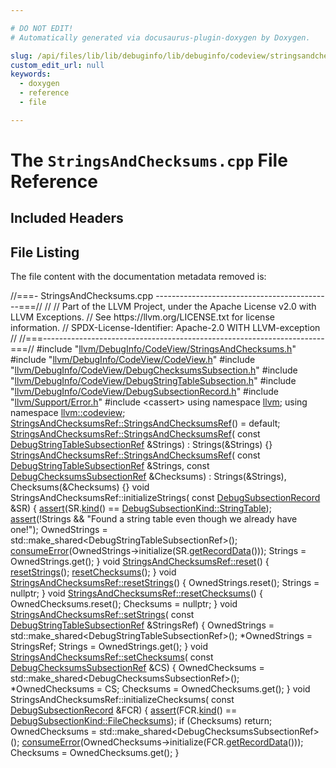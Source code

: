 ```yaml
---

# DO NOT EDIT!
# Automatically generated via docusaurus-plugin-doxygen by Doxygen.

slug: /api/files/lib/lib/debuginfo/lib/debuginfo/codeview/stringsandchecksums-cpp
custom_edit_url: null
keywords:
  - doxygen
  - reference
  - file

---
```





# The `StringsAndChecksums.cpp` File Reference

<DoxygenPage pluginConfig={pluginConfig}>



## Included Headers

<IncludesList>
<IncludesListItem
  filePath="llvm/DebugInfo/CodeView/StringsAndChecksums.h"
  permalink="/docs/api/files/include/include/llvm/include/llvm/debuginfo/include/llvm/debuginfo/codeview/stringsandchecksums-h"
  isLocal="true" />
<IncludesListItem
  filePath="llvm/DebugInfo/CodeView/CodeView.h"
  permalink="/docs/api/files/include/include/llvm/include/llvm/debuginfo/include/llvm/debuginfo/codeview/codeview-h"
  isLocal="true" />
<IncludesListItem
  filePath="llvm/DebugInfo/CodeView/DebugChecksumsSubsection.h"
  permalink="/docs/api/files/include/include/llvm/include/llvm/debuginfo/include/llvm/debuginfo/codeview/debugchecksumssubsection-h"
  isLocal="true" />
<IncludesListItem
  filePath="llvm/DebugInfo/CodeView/DebugStringTableSubsection.h"
  permalink="/docs/api/files/include/include/llvm/include/llvm/debuginfo/include/llvm/debuginfo/codeview/debugstringtablesubsection-h"
  isLocal="true" />
<IncludesListItem
  filePath="llvm/DebugInfo/CodeView/DebugSubsectionRecord.h"
  permalink="/docs/api/files/include/include/llvm/include/llvm/debuginfo/include/llvm/debuginfo/codeview/debugsubsectionrecord-h"
  isLocal="true" />
<IncludesListItem
  filePath="llvm/Support/Error.h"
  permalink="/docs/api/files/include/include/llvm/include/llvm/support/error-h"
  isLocal="true" />
<IncludesListItem
  filePath="cassert"
  permalink=""
  isLocal="false" />
</IncludesList>


## File Listing

The file content with the documentation metadata removed is:

<ProgramListing>

<Link id="l00001" /><CodeLine lineNumber="1"><Highlight kind="comment">//===- StringsAndChecksums.cpp --------------------------------------------===//</Highlight><Highlight kind="normal"></Highlight></CodeLine>
<Link id="l00002" /><CodeLine lineNumber="2"><Highlight kind="normal"></Highlight><Highlight kind="comment">//</Highlight><Highlight kind="normal"></Highlight></CodeLine>
<Link id="l00003" /><CodeLine lineNumber="3"><Highlight kind="normal"></Highlight><Highlight kind="comment">// Part of the LLVM Project, under the Apache License v2.0 with LLVM Exceptions.</Highlight><Highlight kind="normal"></Highlight></CodeLine>
<Link id="l00004" /><CodeLine lineNumber="4"><Highlight kind="normal"></Highlight><Highlight kind="comment">// See https://llvm.org/LICENSE.txt for license information.</Highlight><Highlight kind="normal"></Highlight></CodeLine>
<Link id="l00005" /><CodeLine lineNumber="5"><Highlight kind="normal"></Highlight><Highlight kind="comment">// SPDX-License-Identifier: Apache-2.0 WITH LLVM-exception</Highlight><Highlight kind="normal"></Highlight></CodeLine>
<Link id="l00006" /><CodeLine lineNumber="6"><Highlight kind="normal"></Highlight><Highlight kind="comment">//</Highlight><Highlight kind="normal"></Highlight></CodeLine>
<Link id="l00007" /><CodeLine lineNumber="7"><Highlight kind="normal"></Highlight><Highlight kind="comment">//===----------------------------------------------------------------------===//</Highlight><Highlight kind="normal"></Highlight></CodeLine>
<Link id="l00008" /><CodeLine lineNumber="8"><Highlight kind="normal"></Highlight></CodeLine>
<Link id="l00009" /><CodeLine lineNumber="9"><Highlight kind="normal"></Highlight><Highlight kind="preprocessor">#include &quot;<a href="/docs/api/files/include/include/llvm/include/llvm/debuginfo/include/llvm/debuginfo/codeview/stringsandchecksums-h">llvm/DebugInfo/CodeView/StringsAndChecksums.h</a>&quot;</Highlight><Highlight kind="normal"></Highlight></CodeLine>
<Link id="l00010" /><CodeLine lineNumber="10"><Highlight kind="normal"></Highlight><Highlight kind="preprocessor">#include &quot;<a href="/docs/api/files/include/include/llvm/include/llvm/debuginfo/include/llvm/debuginfo/codeview/codeview-h">llvm/DebugInfo/CodeView/CodeView.h</a>&quot;</Highlight><Highlight kind="normal"></Highlight></CodeLine>
<Link id="l00011" /><CodeLine lineNumber="11"><Highlight kind="normal"></Highlight><Highlight kind="preprocessor">#include &quot;<a href="/docs/api/files/include/include/llvm/include/llvm/debuginfo/include/llvm/debuginfo/codeview/debugchecksumssubsection-h">llvm/DebugInfo/CodeView/DebugChecksumsSubsection.h</a>&quot;</Highlight><Highlight kind="normal"></Highlight></CodeLine>
<Link id="l00012" /><CodeLine lineNumber="12"><Highlight kind="normal"></Highlight><Highlight kind="preprocessor">#include &quot;<a href="/docs/api/files/include/include/llvm/include/llvm/debuginfo/include/llvm/debuginfo/codeview/debugstringtablesubsection-h">llvm/DebugInfo/CodeView/DebugStringTableSubsection.h</a>&quot;</Highlight><Highlight kind="normal"></Highlight></CodeLine>
<Link id="l00013" /><CodeLine lineNumber="13"><Highlight kind="normal"></Highlight><Highlight kind="preprocessor">#include &quot;<a href="/docs/api/files/include/include/llvm/include/llvm/debuginfo/include/llvm/debuginfo/codeview/debugsubsectionrecord-h">llvm/DebugInfo/CodeView/DebugSubsectionRecord.h</a>&quot;</Highlight><Highlight kind="normal"></Highlight></CodeLine>
<Link id="l00014" /><CodeLine lineNumber="14"><Highlight kind="normal"></Highlight><Highlight kind="preprocessor">#include &quot;<a href="/docs/api/files/include/include/llvm/include/llvm/support/error-h">llvm/Support/Error.h</a>&quot;</Highlight><Highlight kind="normal"></Highlight></CodeLine>
<Link id="l00015" /><CodeLine lineNumber="15"><Highlight kind="normal"></Highlight><Highlight kind="preprocessor">#include &lt;cassert&gt;</Highlight><Highlight kind="normal"></Highlight></CodeLine>
<Link id="l00016" /><CodeLine lineNumber="16"><Highlight kind="normal"></Highlight></CodeLine>
<Link id="l00017" /><CodeLine lineNumber="17"><Highlight kind="normal"></Highlight><Highlight kind="keyword">using namespace </Highlight><Highlight kind="normal"><a href="/docs/api/namespaces/llvm">llvm</a>;</Highlight></CodeLine>
<Link id="l00018" /><CodeLine lineNumber="18"><Highlight kind="normal"></Highlight><Highlight kind="keyword">using namespace </Highlight><Highlight kind="normal"><a href="/docs/api/namespaces/llvm/codeview">llvm::codeview</a>;</Highlight></CodeLine>
<Link id="l00019" /><CodeLine lineNumber="19"><Highlight kind="normal"></Highlight></CodeLine>
<Link id="l00020" /><CodeLine lineNumber="20"><Highlight kind="normal"><a href="/docs/api/classes/llvm/codeview/stringsandchecksumsref/#a298af8a4ca99f5e1fa56881c0ecb54f8">StringsAndChecksumsRef::StringsAndChecksumsRef</a>() = </Highlight><Highlight kind="keywordflow">default</Highlight><Highlight kind="normal">;</Highlight></CodeLine>
<Link id="l00021" /><CodeLine lineNumber="21"><Highlight kind="normal"></Highlight></CodeLine>
<Link id="l00022" /><CodeLine lineNumber="22" lineLink="/docs/api/classes/llvm/codeview/stringsandchecksumsref/#a1befa9647c1602eb1c175de41d6975a6"><Highlight kind="normal"><a href="/docs/api/classes/llvm/codeview/stringsandchecksumsref/#a298af8a4ca99f5e1fa56881c0ecb54f8">StringsAndChecksumsRef::StringsAndChecksumsRef</a>(</Highlight></CodeLine>
<Link id="l00023" /><CodeLine lineNumber="23"><Highlight kind="normal">    </Highlight><Highlight kind="keyword">const</Highlight><Highlight kind="normal"> <a href="/docs/api/classes/llvm/codeview/debugstringtablesubsectionref">DebugStringTableSubsectionRef</a> &amp;Strings)</Highlight></CodeLine>
<Link id="l00024" /><CodeLine lineNumber="24"><Highlight kind="normal">    : Strings(&amp;Strings) &#123;&#125;</Highlight></CodeLine>
<Link id="l00025" /><CodeLine lineNumber="25"><Highlight kind="normal"></Highlight></CodeLine>
<Link id="l00026" /><CodeLine lineNumber="26" lineLink="/docs/api/classes/llvm/codeview/stringsandchecksumsref/#a48e382b2d2694a287596ed422b9f622e"><Highlight kind="normal"><a href="/docs/api/classes/llvm/codeview/stringsandchecksumsref/#a298af8a4ca99f5e1fa56881c0ecb54f8">StringsAndChecksumsRef::StringsAndChecksumsRef</a>(</Highlight></CodeLine>
<Link id="l00027" /><CodeLine lineNumber="27"><Highlight kind="normal">    </Highlight><Highlight kind="keyword">const</Highlight><Highlight kind="normal"> <a href="/docs/api/classes/llvm/codeview/debugstringtablesubsectionref">DebugStringTableSubsectionRef</a> &amp;Strings,</Highlight></CodeLine>
<Link id="l00028" /><CodeLine lineNumber="28"><Highlight kind="normal">    </Highlight><Highlight kind="keyword">const</Highlight><Highlight kind="normal"> <a href="/docs/api/classes/llvm/codeview/debugchecksumssubsectionref">DebugChecksumsSubsectionRef</a> &amp;Checksums)</Highlight></CodeLine>
<Link id="l00029" /><CodeLine lineNumber="29"><Highlight kind="normal">    : Strings(&amp;Strings), Checksums(&amp;Checksums) &#123;&#125;</Highlight></CodeLine>
<Link id="l00030" /><CodeLine lineNumber="30"><Highlight kind="normal"></Highlight></CodeLine>
<Link id="l00031" /><CodeLine lineNumber="31"><Highlight kind="normal"></Highlight><Highlight kind="keywordtype">void</Highlight><Highlight kind="normal"> StringsAndChecksumsRef::initializeStrings(</Highlight></CodeLine>
<Link id="l00032" /><CodeLine lineNumber="32"><Highlight kind="normal">    </Highlight><Highlight kind="keyword">const</Highlight><Highlight kind="normal"> <a href="/docs/api/classes/llvm/codeview/debugsubsectionrecord">DebugSubsectionRecord</a> &amp;SR) &#123;</Highlight></CodeLine>
<Link id="l00033" /><CodeLine lineNumber="33"><Highlight kind="normal">  <a href="/docs/api/files/lib/lib/target/lib/target/amdgpu/silowercontrolflow-cpp/#a4868c5d81c5ccc98c47aeab6244346a0">assert</a>(SR.<a href="/docs/api/classes/llvm/codeview/debugsubsectionrecord/#a29f80f60a7c507c599778b2c6ca5c53f">kind</a>() == <a href="/docs/api/namespaces/llvm/codeview/#a04eb43a6dc736c2d6ed8dcc6d636a2afafee465e31ac15d7b21d8ca9d6f5ac685">DebugSubsectionKind::StringTable</a>);</Highlight></CodeLine>
<Link id="l00034" /><CodeLine lineNumber="34"><Highlight kind="normal">  <a href="/docs/api/files/lib/lib/target/lib/target/amdgpu/silowercontrolflow-cpp/#a4868c5d81c5ccc98c47aeab6244346a0">assert</a>(!Strings &amp;&amp; </Highlight><Highlight kind="stringliteral">&quot;Found a string table even though we already have one!&quot;</Highlight><Highlight kind="normal">);</Highlight></CodeLine>
<Link id="l00035" /><CodeLine lineNumber="35"><Highlight kind="normal"></Highlight></CodeLine>
<Link id="l00036" /><CodeLine lineNumber="36"><Highlight kind="normal">  OwnedStrings = std::make&#95;shared&lt;DebugStringTableSubsectionRef&gt;();</Highlight></CodeLine>
<Link id="l00037" /><CodeLine lineNumber="37"><Highlight kind="normal">  <a href="/docs/api/namespaces/llvm/#aee0e70be66536b9ef7b65ae2e5a45959">consumeError</a>(OwnedStrings-&gt;initialize(SR.<a href="/docs/api/classes/llvm/codeview/debugsubsectionrecord/#a14f78bcad5e129ca65ab47f018116c28">getRecordData</a>()));</Highlight></CodeLine>
<Link id="l00038" /><CodeLine lineNumber="38"><Highlight kind="normal">  Strings = OwnedStrings.get();</Highlight></CodeLine>
<Link id="l00039" /><CodeLine lineNumber="39"><Highlight kind="normal">&#125;</Highlight></CodeLine>
<Link id="l00040" /><CodeLine lineNumber="40"><Highlight kind="normal"></Highlight></CodeLine>
<Link id="l00041" /><CodeLine lineNumber="41" lineLink="/docs/api/classes/llvm/codeview/stringsandchecksumsref/#ac7c3cf8ed194da3fb126f5f624a8a0be"><Highlight kind="normal"></Highlight><Highlight kind="keywordtype">void</Highlight><Highlight kind="normal"> <a href="/docs/api/classes/llvm/codeview/stringsandchecksumsref/#ac7c3cf8ed194da3fb126f5f624a8a0be">StringsAndChecksumsRef::reset</a>() &#123;</Highlight></CodeLine>
<Link id="l00042" /><CodeLine lineNumber="42"><Highlight kind="normal">  <a href="/docs/api/classes/llvm/codeview/stringsandchecksumsref/#aaa667a75bfaa8d6be32fdf33c92e00fd">resetStrings</a>();</Highlight></CodeLine>
<Link id="l00043" /><CodeLine lineNumber="43"><Highlight kind="normal">  <a href="/docs/api/classes/llvm/codeview/stringsandchecksumsref/#af5a36995f56eef36b75aef831d2d9f97">resetChecksums</a>();</Highlight></CodeLine>
<Link id="l00044" /><CodeLine lineNumber="44"><Highlight kind="normal">&#125;</Highlight></CodeLine>
<Link id="l00045" /><CodeLine lineNumber="45"><Highlight kind="normal"></Highlight></CodeLine>
<Link id="l00046" /><CodeLine lineNumber="46" lineLink="/docs/api/classes/llvm/codeview/stringsandchecksumsref/#aaa667a75bfaa8d6be32fdf33c92e00fd"><Highlight kind="normal"></Highlight><Highlight kind="keywordtype">void</Highlight><Highlight kind="normal"> <a href="/docs/api/classes/llvm/codeview/stringsandchecksumsref/#aaa667a75bfaa8d6be32fdf33c92e00fd">StringsAndChecksumsRef::resetStrings</a>() &#123;</Highlight></CodeLine>
<Link id="l00047" /><CodeLine lineNumber="47"><Highlight kind="normal">  OwnedStrings.reset();</Highlight></CodeLine>
<Link id="l00048" /><CodeLine lineNumber="48"><Highlight kind="normal">  Strings = </Highlight><Highlight kind="keyword">nullptr</Highlight><Highlight kind="normal">;</Highlight></CodeLine>
<Link id="l00049" /><CodeLine lineNumber="49"><Highlight kind="normal">&#125;</Highlight></CodeLine>
<Link id="l00050" /><CodeLine lineNumber="50"><Highlight kind="normal"></Highlight></CodeLine>
<Link id="l00051" /><CodeLine lineNumber="51" lineLink="/docs/api/classes/llvm/codeview/stringsandchecksumsref/#af5a36995f56eef36b75aef831d2d9f97"><Highlight kind="normal"></Highlight><Highlight kind="keywordtype">void</Highlight><Highlight kind="normal"> <a href="/docs/api/classes/llvm/codeview/stringsandchecksumsref/#af5a36995f56eef36b75aef831d2d9f97">StringsAndChecksumsRef::resetChecksums</a>() &#123;</Highlight></CodeLine>
<Link id="l00052" /><CodeLine lineNumber="52"><Highlight kind="normal">  OwnedChecksums.reset();</Highlight></CodeLine>
<Link id="l00053" /><CodeLine lineNumber="53"><Highlight kind="normal">  Checksums = </Highlight><Highlight kind="keyword">nullptr</Highlight><Highlight kind="normal">;</Highlight></CodeLine>
<Link id="l00054" /><CodeLine lineNumber="54"><Highlight kind="normal">&#125;</Highlight></CodeLine>
<Link id="l00055" /><CodeLine lineNumber="55"><Highlight kind="normal"></Highlight></CodeLine>
<Link id="l00056" /><CodeLine lineNumber="56" lineLink="/docs/api/classes/llvm/codeview/stringsandchecksumsref/#a19c64bc1b3e37543f1b08a85b23dda7e"><Highlight kind="normal"></Highlight><Highlight kind="keywordtype">void</Highlight><Highlight kind="normal"> <a href="/docs/api/classes/llvm/codeview/stringsandchecksumsref/#a19c64bc1b3e37543f1b08a85b23dda7e">StringsAndChecksumsRef::setStrings</a>(</Highlight></CodeLine>
<Link id="l00057" /><CodeLine lineNumber="57"><Highlight kind="normal">    </Highlight><Highlight kind="keyword">const</Highlight><Highlight kind="normal"> <a href="/docs/api/classes/llvm/codeview/debugstringtablesubsectionref">DebugStringTableSubsectionRef</a> &amp;StringsRef) &#123;</Highlight></CodeLine>
<Link id="l00058" /><CodeLine lineNumber="58"><Highlight kind="normal">  OwnedStrings = std::make&#95;shared&lt;DebugStringTableSubsectionRef&gt;();</Highlight></CodeLine>
<Link id="l00059" /><CodeLine lineNumber="59"><Highlight kind="normal">  &#42;OwnedStrings = StringsRef;</Highlight></CodeLine>
<Link id="l00060" /><CodeLine lineNumber="60"><Highlight kind="normal">  Strings = OwnedStrings.get();</Highlight></CodeLine>
<Link id="l00061" /><CodeLine lineNumber="61"><Highlight kind="normal">&#125;</Highlight></CodeLine>
<Link id="l00062" /><CodeLine lineNumber="62"><Highlight kind="normal"></Highlight></CodeLine>
<Link id="l00063" /><CodeLine lineNumber="63" lineLink="/docs/api/classes/llvm/codeview/stringsandchecksumsref/#a457e11cce4961480539152d09d695596"><Highlight kind="normal"></Highlight><Highlight kind="keywordtype">void</Highlight><Highlight kind="normal"> <a href="/docs/api/classes/llvm/codeview/stringsandchecksumsref/#a457e11cce4961480539152d09d695596">StringsAndChecksumsRef::setChecksums</a>(</Highlight></CodeLine>
<Link id="l00064" /><CodeLine lineNumber="64"><Highlight kind="normal">    </Highlight><Highlight kind="keyword">const</Highlight><Highlight kind="normal"> <a href="/docs/api/classes/llvm/codeview/debugchecksumssubsectionref">DebugChecksumsSubsectionRef</a> &amp;CS) &#123;</Highlight></CodeLine>
<Link id="l00065" /><CodeLine lineNumber="65"><Highlight kind="normal">  OwnedChecksums = std::make&#95;shared&lt;DebugChecksumsSubsectionRef&gt;();</Highlight></CodeLine>
<Link id="l00066" /><CodeLine lineNumber="66"><Highlight kind="normal">  &#42;OwnedChecksums = CS;</Highlight></CodeLine>
<Link id="l00067" /><CodeLine lineNumber="67"><Highlight kind="normal">  Checksums = OwnedChecksums.get();</Highlight></CodeLine>
<Link id="l00068" /><CodeLine lineNumber="68"><Highlight kind="normal">&#125;</Highlight></CodeLine>
<Link id="l00069" /><CodeLine lineNumber="69"><Highlight kind="normal"></Highlight></CodeLine>
<Link id="l00070" /><CodeLine lineNumber="70"><Highlight kind="normal"></Highlight><Highlight kind="keywordtype">void</Highlight><Highlight kind="normal"> StringsAndChecksumsRef::initializeChecksums(</Highlight></CodeLine>
<Link id="l00071" /><CodeLine lineNumber="71"><Highlight kind="normal">    </Highlight><Highlight kind="keyword">const</Highlight><Highlight kind="normal"> <a href="/docs/api/classes/llvm/codeview/debugsubsectionrecord">DebugSubsectionRecord</a> &amp;FCR) &#123;</Highlight></CodeLine>
<Link id="l00072" /><CodeLine lineNumber="72"><Highlight kind="normal">  <a href="/docs/api/files/lib/lib/target/lib/target/amdgpu/silowercontrolflow-cpp/#a4868c5d81c5ccc98c47aeab6244346a0">assert</a>(FCR.<a href="/docs/api/classes/llvm/codeview/debugsubsectionrecord/#a29f80f60a7c507c599778b2c6ca5c53f">kind</a>() == <a href="/docs/api/namespaces/llvm/codeview/#a04eb43a6dc736c2d6ed8dcc6d636a2afa7e535ad489b8edccb926a573844dd1c8">DebugSubsectionKind::FileChecksums</a>);</Highlight></CodeLine>
<Link id="l00073" /><CodeLine lineNumber="73"><Highlight kind="normal">  </Highlight><Highlight kind="keywordflow">if</Highlight><Highlight kind="normal"> (Checksums)</Highlight></CodeLine>
<Link id="l00074" /><CodeLine lineNumber="74"><Highlight kind="normal">    </Highlight><Highlight kind="keywordflow">return</Highlight><Highlight kind="normal">;</Highlight></CodeLine>
<Link id="l00075" /><CodeLine lineNumber="75"><Highlight kind="normal"></Highlight></CodeLine>
<Link id="l00076" /><CodeLine lineNumber="76"><Highlight kind="normal">  OwnedChecksums = std::make&#95;shared&lt;DebugChecksumsSubsectionRef&gt;();</Highlight></CodeLine>
<Link id="l00077" /><CodeLine lineNumber="77"><Highlight kind="normal">  <a href="/docs/api/namespaces/llvm/#aee0e70be66536b9ef7b65ae2e5a45959">consumeError</a>(OwnedChecksums-&gt;initialize(FCR.<a href="/docs/api/classes/llvm/codeview/debugsubsectionrecord/#a14f78bcad5e129ca65ab47f018116c28">getRecordData</a>()));</Highlight></CodeLine>
<Link id="l00078" /><CodeLine lineNumber="78"><Highlight kind="normal">  Checksums = OwnedChecksums.get();</Highlight></CodeLine>
<Link id="l00079" /><CodeLine lineNumber="79"><Highlight kind="normal">&#125;</Highlight></CodeLine>

</ProgramListing>


</DoxygenPage>
